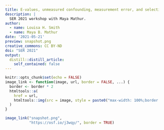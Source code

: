 ```yaml
---
title: E-values, unmeasured confounding, measurement error, and selection bias
description: |
  SER 2021 workshop with Maya Mathur.
author:
  - name: Louisa H. Smith
  - name: Maya B. Mathur
date: '2021-05-21'
preview: snapshot.png
creative_commons: CC BY-ND
doi: "SER 2021"
output:
  distill::distill_article:
    self_contained: false
---
```


```r
knitr::opts_chunk$set(echo = FALSE)
image_link <- function(image, url, border = FALSE, ...) {
  border <- border * 2
  htmltools::a(
    href = url,
    htmltools::img(src = image, style = paste0("max-width: 100%;border: ", border, "px solid;"), ...)
  )
}
```

```r
image_link("snapshot.png",
           "https://osf.io/j3wqy/", border = TRUE)
```
